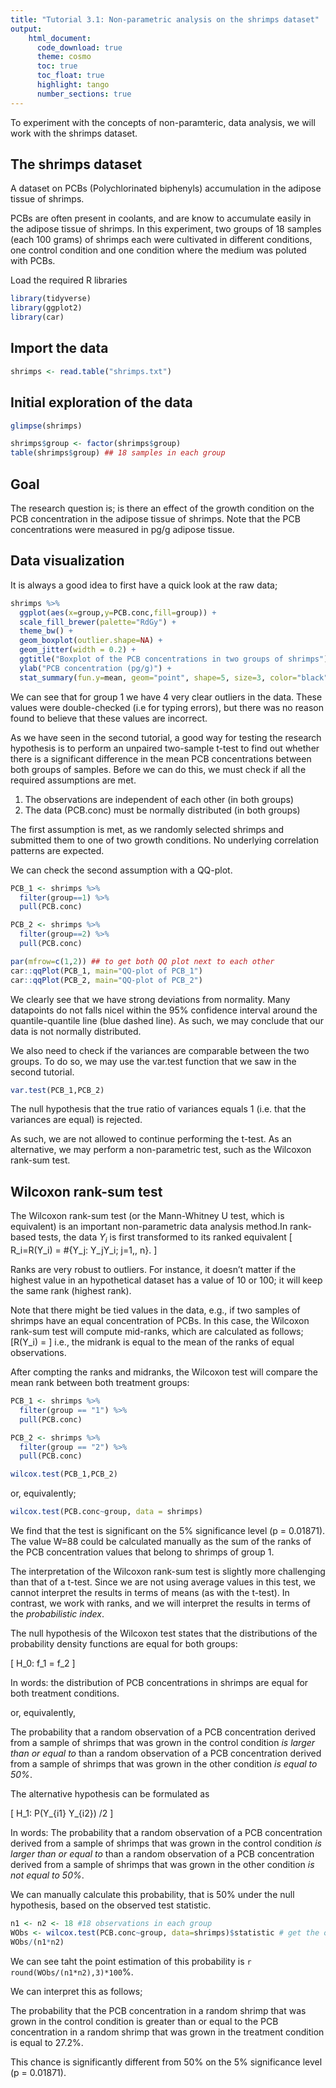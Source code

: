 ```yaml
---
title: "Tutorial 3.1: Non-parametric analysis on the shrimps dataset"   
output:
    html_document:
      code_download: true    
      theme: cosmo
      toc: true
      toc_float: true
      highlight: tango
      number_sections: true
---
```


To experiment with the concepts of non-paramteric,
data analysis, we will work with the shrimps dataset.

## The shrimps dataset

A dataset on PCBs (Polychlorinated biphenyls) accumulation
in the adipose tissue of shrimps.

PCBs are often present in coolants, and are know to accumulate
easily in the adipose tissue of shrimps. In this experiment, two
groups of 18 samples (each 100 grams) of shrimps each were cultivated 
in different conditions, one control condition and one condition 
where the medium was poluted with PCBs.

Load the required R libraries

```r
library(tidyverse)
library(ggplot2)
library(car)
```

## Import the data

```r
shrimps <- read.table("shrimps.txt")
```

## Initial exploration of the data

```r
glimpse(shrimps)
```

```r
shrimps$group <- factor(shrimps$group)
table(shrimps$group) ## 18 samples in each group
```

## Goal

The research question is; is there an effect of the 
growth condition on the PCB concentration in the adipose 
tissue of shrimps. Note that the PCB concentrations were 
measured  in pg/g adipose tissue.

## Data visualization

It is always a good idea to first have a quick look at the raw data;

```r
shrimps %>% 
  ggplot(aes(x=group,y=PCB.conc,fill=group)) + 
  scale_fill_brewer(palette="RdGy") +
  theme_bw() +
  geom_boxplot(outlier.shape=NA) + 
  geom_jitter(width = 0.2) +
  ggtitle("Boxplot of the PCB concentrations in two groups of shrimps") +
  ylab("PCB concentration (pg/g)") + 
  stat_summary(fun.y=mean, geom="point", shape=5, size=3, color="black", fill="black")
```

We can see that for group 1 we have 4 very clear outliers
in the data. These values were double-checked (i.e for
typing errors), but there was no reason found to believe
that these values are incorrect.

As we have seen in the second tutorial, a good way for
testing the research hypothesis is to perform an unpaired
two-sample t-test to find out whether there is a significant
difference in the mean PCB concentrations between both groups
of samples. Before we can do this, we must check if all the 
required assumptions are met.

1. The observations are independent of each other (in both groups)
2. The data (PCB.conc) must be normally distributed (in both groups)

The first assumption is met, as we randomly selected shrimps and
submitted them to one of two growth conditions. No underlying
correlation patterns are expected.

We can check the second assumption with a QQ-plot.

```r
PCB_1 <- shrimps %>%
  filter(group==1) %>%
  pull(PCB.conc)

PCB_2 <- shrimps %>%
  filter(group==2) %>%
  pull(PCB.conc)

par(mfrow=c(1,2)) ## to get both QQ plot next to each other
car::qqPlot(PCB_1, main="QQ-plot of PCB_1")
car::qqPlot(PCB_2, main="QQ-plot of PCB_2")
```

We clearly see that we have strong deviations from
normality. Many datapoints do not falls nicel within
the 95% confidence interval around the quantile-quantile
line (blue dashed line). As such, we may conclude that 
our data is not normally distributed.

We also need to check if the variances are comparable between
the two groups. To do so, we may use the var.test function 
that we saw in the second tutorial.

```r
var.test(PCB_1,PCB_2)
```

The null hypothesis that the true ratio of variances 
equals 1 (i.e. that the variances are equal) is rejected.

As such, we are not allowed to continue performing the
t-test. As an alternative, we may perform a non-parametric
test, such as the Wilcoxon rank-sum test.

## Wilcoxon rank-sum test

The Wilcoxon rank-sum test (or the Mann-Whitney U test,
which is equivalent) is an important non-parametric data
analysis method.In rank-based tests, the data $Y_i$ is
first transformed to its ranked equivalent
\[ R_i=R(Y_i) = \#\{Y_j: Y_j\leq Y_i; j=1,\ldots, n\}. \]

Ranks are very robust to outliers. For instance, it doesn't
matter if the highest value in an hypothetical dataset has a 
value of 10 or 100; it will keep the same rank (highest rank).

Note that there might be tied values in the data, e.g., if
two samples of shrimps have an equal concentration of PCBs.
In this case, the Wilcoxon rank-sum test will compute
mid-ranks, which are calculated as follows;
\[R(Y_i) = \frac{\sum\limits_{\forall j : Y_j=Y_i}R(Y_j)}{\#{\forall j:Y_j=Y_i}}  \]
i.e., the midrank is equal to the mean of the ranks of equal
observations.

After compting the ranks and midranks, the Wilcoxon test will
compare the mean rank between both treatment groups:

```r
PCB_1 <- shrimps %>%
  filter(group == "1") %>%
  pull(PCB.conc)

PCB_2 <- shrimps %>%
  filter(group == "2") %>%
  pull(PCB.conc)

wilcox.test(PCB_1,PCB_2)
```

or, equivalently;

```r
wilcox.test(PCB.conc~group, data = shrimps)
```
 
We find that the test is significant on the 5%
significance level (p = 0.01871). The value W=88
could be calculated manually as the sum of the ranks
of the PCB concentration values that belong to 
shrimps of group 1.

The interpretation of the Wilcoxon rank-sum test is
slightly more challenging than that of a t-test.
Since we are not using average values in this test,
we cannot interpret the results in terms of means
(as with the t-test). In contrast, we work with ranks,
and we will interpret the results in terms of the
*probabilistic index*.

The null hypothesis of the Wilcoxon test states that
the distributions of the probability density functions
are equal for both groups:

\[ H_0: f_1 = f_2 \]

In words: the distribution of PCB concentrations in 
shrimps are equal for both treatment conditions.

or, equivalently,

The probability that a random observation of a PCB
concentration derived from a sample of shrimps that
was grown in the control condition *is larger than or equal to*
than a random observation of a PCB concentration 
derived from a sample of shrimps that was grown in 
the other condition *is equal to 50%*.

The alternative hypothesis can be formulated as

\[ H_1: P(Y_{i1} \geq Y_{i2}) \ne 1/2 \]

In words: The probability that a random observation of a 
PCB concentration derived from a sample of shrimps that
was grown in the control condition *is larger than or equal to*
than a random observation of a PCB concentration 
derived from a sample of shrimps that was grown in 
the other condition *is not equal to 50%*.

We can manually calculate this probability, that is 50% 
under the null hypothesis, based on the observed test statistic.

```r
n1 <- n2 <- 18 #18 observations in each group
WObs <- wilcox.test(PCB.conc~group, data=shrimps)$statistic # get the observed test statistic
WObs/(n1*n2)
```

We can see taht the point estimation of this probability 
is `r round(WObs/(n1*n2),3)*100`%.

We can interpret this as follows;

The probability that the PCB concentration in a random
shrimp that was grown in the control condition is 
greater than or equal to the PCB concentration in a random
shrimp that was grown in the treatment condition is
equal to 27.2%.

This chance is significantly different from 50% on the
5% significance level (p = 0.01871).



















